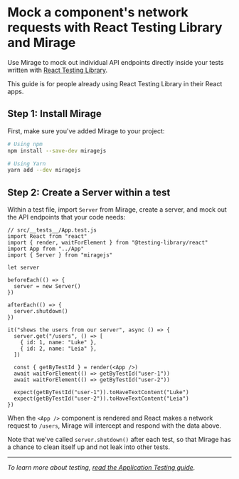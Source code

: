 # Mock a component's network requests with React Testing Library and Mirage

Use Mirage to mock out individual API endpoints directly inside your tests written with [React Testing Library](https://github.com/testing-library/react-testing-library).

This guide is for people already using React Testing Library in their React apps.

## Step 1: Install Mirage

First, make sure you've added Mirage to your project:

```bash
# Using npm
npm install --save-dev miragejs

# Using Yarn
yarn add --dev miragejs
```

## Step 2: Create a Server within a test

Within a test file, import `Server` from Mirage, create a server, and mock out the API endpoints that your code needs:

```js{5-15,18-21}
// src/__tests__/App.test.js
import React from "react"
import { render, waitForElement } from "@testing-library/react"
import App from "../App"
import { Server } from "miragejs"

let server

beforeEach(() => {
  server = new Server()
})

afterEach(() => {
  server.shutdown()
})

it("shows the users from our server", async () => {
  server.get("/users", () => [
    { id: 1, name: "Luke" },
    { id: 2, name: "Leia" },
  ])

  const { getByTestId } = render(<App />)
  await waitForElement(() => getByTestId("user-1"))
  await waitForElement(() => getByTestId("user-2"))

  expect(getByTestId("user-1")).toHaveTextContent("Luke")
  expect(getByTestId("user-2")).toHaveTextContent("Leia")
})
```

When the `<App />` component is rendered and React makes a network request to `/users`, Mirage will intercept and respond with the data above.

Note that we've called `server.shutdown()` after each test, so that Mirage has a chance to clean itself up and not leak into other tests.

---

_To learn more about testing, [read the Application Testing guide](/docs/testing/application-tests/)._
